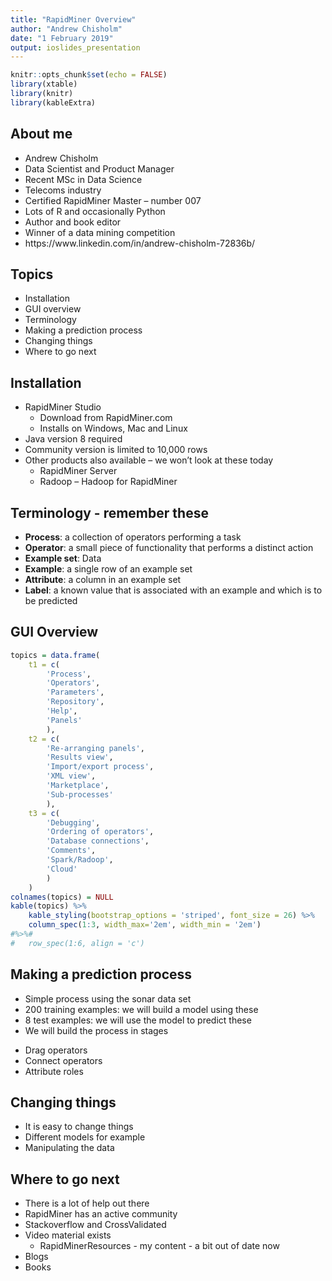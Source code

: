 ```yaml
---
title: "RapidMiner Overview"
author: "Andrew Chisholm"
date: "1 February 2019"
output: ioslides_presentation
---
```


```r
knitr::opts_chunk$set(echo = FALSE)
library(xtable)
library(knitr)
library(kableExtra)
```

## About me

- Andrew Chisholm
- Data Scientist and Product Manager
- Recent MSc in Data Science
- Telecoms industry
- Certified RapidMiner Master – number 007
- Lots of R and occasionally Python
- Author and book editor
- Winner of a data mining competition
- https://www.linkedin.com/in/andrew-chisholm-72836b/

## Topics

* Installation
* GUI overview
* Terminology
* Making a prediction process
* Changing things
* Where to go next

## Installation

* RapidMiner Studio
    + Download from RapidMiner.com
    + Installs on Windows, Mac and Linux
* Java version 8 required
* Community version is limited to 10,000 rows
* Other products also available – we won’t look at these today
    + RapidMiner Server
    + Radoop – Hadoop for RapidMiner

## Terminology - remember these

* **Process**: a collection of operators performing a task
* **Operator**: a small piece of functionality that performs a distinct action
* **Example set**: Data
* **Example**: a single row of an example set
* **Attribute**: a column in an example set
* **Label**: a known value that is associated with an example and which is to be predicted

## GUI Overview

```r
topics = data.frame(
	t1 = c(
		'Process',
		'Operators',
		'Parameters',
		'Repository',
		'Help',
		'Panels'
		),
	t2 = c(
		'Re-arranging panels',
		'Results view',
		'Import/export process',
		'XML view',
		'Marketplace',
		'Sub-processes'
		),
	t3 = c(
		'Debugging',
		'Ordering of operators',
		'Database connections',
		'Comments',
		'Spark/Radoop',
		'Cloud'
		)
	)
colnames(topics) = NULL
kable(topics) %>% 
	kable_styling(bootstrap_options = 'striped', font_size = 26) %>%
	column_spec(1:3, width_max='2em', width_min = '2em')
#%>%#
#	row_spec(1:6, align = 'c')
```

## Making a prediction process

* Simple process using the sonar data set
* 200 training examples: we will build a model using these
* 8 test examples: we will use the model to predict these
* We will build the process in stages

<div class="notes">
- Drag operators
- Connect operators
- Attribute roles
</div>

## Changing things

* It is easy to change things
* Different models for example
* Manipulating the data

## Where to go next

* There is a lot of help out there
* RapidMiner has an active community 
* Stackoverflow and CrossValidated
* Video material exists
    + RapidMinerResources - my content - a bit out of date now
* Blogs
* Books


